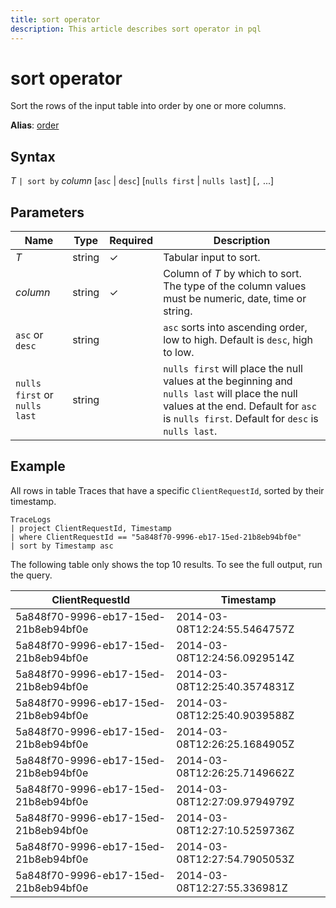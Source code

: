 ```yaml
---
title: sort operator
description: This article describes sort operator in pql
---
```

# sort operator

Sort the rows of the input table into order by one or more columns.

**Alias**: [order](orderoperator.md)

## Syntax

*T* `| sort by` *column* [`asc` | `desc`] [`nulls first` | `nulls last`] [`,` ...]

## Parameters

| Name | Type | Required | Description |
| -- | -- | -- | -- |
| *T* | string | &check; | Tabular input to sort. |
| *column* | string | &check; | Column of *T* by which to sort. The type of the column values must be numeric, date, time or string.|
| `asc` or `desc` | string | | `asc` sorts into ascending order, low to high. Default is `desc`, high to low. |
| `nulls first` or `nulls last`  | string | | `nulls first` will place the null values at the beginning and `nulls last` will place the null values at the end. Default for `asc` is `nulls first`. Default for `desc` is `nulls last`.|

## Example

All rows in table Traces that have a specific `ClientRequestId`, sorted by their timestamp.

```kusto
TraceLogs
| project ClientRequestId, Timestamp
| where ClientRequestId == "5a848f70-9996-eb17-15ed-21b8eb94bf0e"
| sort by Timestamp asc
```

The following table only shows the top 10 results. To see the full output, run the query.

|ClientRequestId|Timestamp|
|--|--|
|5a848f70-9996-eb17-15ed-21b8eb94bf0e| 2014-03-08T12:24:55.5464757Z|
|5a848f70-9996-eb17-15ed-21b8eb94bf0e| 2014-03-08T12:24:56.0929514Z|
|5a848f70-9996-eb17-15ed-21b8eb94bf0e| 2014-03-08T12:25:40.3574831Z|
|5a848f70-9996-eb17-15ed-21b8eb94bf0e| 2014-03-08T12:25:40.9039588Z|
|5a848f70-9996-eb17-15ed-21b8eb94bf0e| 2014-03-08T12:26:25.1684905Z|
|5a848f70-9996-eb17-15ed-21b8eb94bf0e| 2014-03-08T12:26:25.7149662Z|
|5a848f70-9996-eb17-15ed-21b8eb94bf0e| 2014-03-08T12:27:09.9794979Z|
|5a848f70-9996-eb17-15ed-21b8eb94bf0e| 2014-03-08T12:27:10.5259736Z|
|5a848f70-9996-eb17-15ed-21b8eb94bf0e| 2014-03-08T12:27:54.7905053Z|
|5a848f70-9996-eb17-15ed-21b8eb94bf0e| 2014-03-08T12:27:55.336981Z|